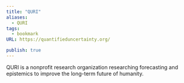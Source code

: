 ```yaml
---
title: "QURI"
aliases:
  - QURI
tags:
  - bookmark
URL: https://quantifieduncertainty.org/

publish: true
---
```




QURI is a nonprofit research organization researching forecasting and epistemics to improve the long-term future of humanity.